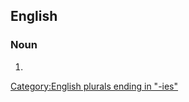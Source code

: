 ==English==

===Noun===
{{head|en|noun form}}

# {{plural of|en|language family}}

[[Category:English plurals ending in "-ies"]]